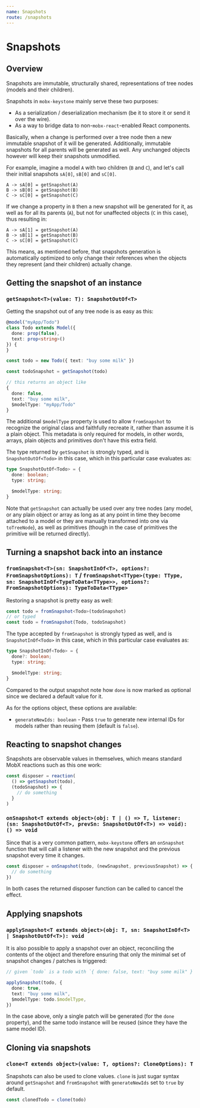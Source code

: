 ```yaml
---
name: Snapshots
route: /snapshots
---
```



<FixStyle />

# Snapshots

## Overview

Snapshots are immutable, structurally shared, representations of tree nodes (models and their children).

Snapshots in `mobx-keystone` mainly serve these two purposes:

- As a serialization / deserialization mechanism (be it to store it or send it over the wire).
- As a way to bridge data to non-`mobx-react`-enabled React components.

Basically, when a change is performed over a tree node then a new immutable snapshot of it will be generated. Additionally, immutable snapshots for all parents will be generated as well. Any unchanged objects however will keep their snapshots unmodified.

For example, imagine a model `A` with two children (`B` and `C`), and let's call their initial snapshots `sA[0]`, `sB[0]` and `sC[0]`.

```
A -> sA[0] = getSnapshot(A)
B -> sB[0] = getSnapshot(B)
C -> sC[0] = getSnapshot(C)
```

If we change a property in `B` then a new snapshot will be generated for it, as well as for all its parents (`A`), but not for unaffected objects (`C` in this case), thus resulting in:

```
A -> sA[1] = getSnapshot(A)
B -> sB[1] = getSnapshot(B)
C -> sC[0] = getSnapshot(C)
```

This means, as mentioned before, that snapshots generation is automatically optimized to only change their references when the objects they represent (and their children) actually change.

## Getting the snapshot of an instance

### `getSnapshot<T>(value: T): SnapshotOutOf<T>`

Getting the snapshot out of any tree node is as easy as this:

```ts
@model("myApp/Todo")
class Todo extends Model({
  done: prop(false),
  text: prop<string>()
}) {
}

const todo = new Todo({ text: "buy some milk" })

const todoSnapshot = getSnapshot(todo)

// this returns an object like
{
  done: false,
  text: "buy some milk",
  $modelType: "myApp/Todo"
}
```

The additional `$modelType` property is used to allow `fromSnapshot` to recognize the original class and faithfully recreate it, rather than assume it is a plain object.
This metadata is only required for models, in other words, arrays, plain objects and primitives don't have this extra field.

The type returned by `getSnapshot` is strongly typed, and is `SnapshotOutOf<Todo>` in this case, which in this particular case evaluates as:

```ts
type SnapshotOutOf<Todo> = {
  done: boolean;
  type: string;

  $modelType: string;
}
```

Note that `getSnapshot` can actually be used over any tree nodes (any model, or any plain object or array as long as at any point in time they become attached to a model or they are manually transformed into one via `toTreeNode`), as well as primitives (though in the case of primitives the primitive will be returned directly).

## Turning a snapshot back into an instance

### `fromSnapshot<T>(sn: SnapshotInOf<T>, options?: FromSnapshotOptions): T` / `fromSnapshot<TType>(type: TType, sn: SnapshotInOf<TypeToData<TType>>, options?: FromSnapshotOptions): TypeToData<TType>`

Restoring a snapshot is pretty easy as well:

```ts
const todo = fromSnapshot<Todo>(todoSnapshot)
// or typed
const todo = fromSnapshot(Todo, todoSnapshot)
```

The type accepted by `fromSnapshot` is strongly typed as well, and is `SnapshotInOf<Todo>` in this case, which in this particular case evaluates as:

```ts
type SnapshotInOf<Todo> = {
  done?: boolean;
  type: string;

  $modelType: string;
}
```

Compared to the output snapshot note how `done` is now marked as optional since we declared a default value for it.

As for the options object, these options are available:

- `generateNewIds: boolean` - Pass `true` to generate new internal IDs for models rather than reusing them (default is `false`).

## Reacting to snapshot changes

Snapshots are observable values in themselves, which means standard MobX reactions such as this one work:

```ts
const disposer = reaction(
  () => getSnapshot(todo),
  (todoSnapshot) => {
    // do something
  }
)
```

### `onSnapshot<T extends object>(obj: T | () => T, listener: (sn: SnapshotOutOf<T>, prevSn: SnapshotOutOf<T>) => void): () => void`

Since that is a very common pattern, `mobx-keystone` offers an `onSnapshot` function that will call a listener with the new snapshot and the previous snapshot every time it changes.

```ts
const disposer = onSnapshot(todo, (newSnapshot, previousSnapshot) => {
  // do something
})
```

In both cases the returned disposer function can be called to cancel the effect.

## Applying snapshots

### `applySnapshot<T extends object>(obj: T, sn: SnapshotInOf<T> | SnapshotOutOf<T>): void`

It is also possible to apply a snapshot over an object, reconciling the contents of the object and therefore ensuring that only the minimal set of snapshot changes / patches is triggered:

```ts
// given `todo` is a todo with `{ done: false, text: "buy some milk" }`

applySnapshot(todo, {
  done: true,
  text: "buy some milk",
  $modelType: todo.$modelType,
})
```

In the case above, only a single patch will be generated (for the `done` property), and the same todo instance will be reused (since they have the same model ID).

## Cloning via snapshots

### `clone<T extends object>(value: T, options?: CloneOptions): T`

Snapshots can also be used to clone values. `clone` is just sugar syntax around `getSnapshot` and `fromSnapshot` with `generateNewIds` set to `true` by default.

```ts
const clonedTodo = clone(todo)
```
